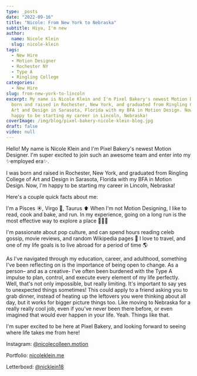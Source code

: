 ```yaml
---
type: _posts
date: "2022-09-16"
title: "Nicole: From New York to Nebraska"
subtitle: Hiya, I'm new
author:
  name: Nicole Klein
  slug: nicole-klein
tags:
  - New Hire
  - Motion Designer
  - Rochester NY
  - Type A
  - Ringling College
categories:
  - New Hire
slug: from-new-york-to-lincoln
excerpt: My name is Nicole Klein and I'm Pixel Bakery's newest Motion Designer. I was
  born and raised in Rochester, New York, and graduated from Ringling College of
  Art and Design in Sarasota, Florida with my BFA in Motion Design. Now, I'm
  happy to be starting my career in Lincoln, Nebraska!
coverImage: /img/blog/pixel-bakery-nicole-klein-blog.jpg
draft: false
video: null
---
```


Hello! My name is Nicole Klein and I'm Pixel Bakery's newest Motion Designer. I'm super excited to join such an awesome team and enter into my ✨employed era✨.

I was born and raised in Rochester, New York, and graduated from Ringling College of Art and Design in Sarasota, Florida with my BFA in Motion Design. Now, I'm happy to be starting my career in Lincoln, Nebraska!

Here's a couple quick facts about me:

I'm a Pisces ☀️, Virgo 🌙, Taurus ⬆️
When I'm not Motion Designing, I like to read, cook and bake, and run. In my experience, going on a long run is the most effective way to explore a place 🏃🏼‍♀️

I'm passionate about pop culture, and can spend hours reading celeb gossip, movie reviews, and random Wikipedia pages 🥸 I love to travel, and one of my life goals is to live abroad for a period of time 🌎

As I've navigated through my education, career, and adulthood, something I've been reflecting on is the importance of being open to change. As a person– and as a creative- I've often been burdened with the Type A impulse to plan, control, and execute every element of my life perfectly. Well, that's not only impossible, but really limiting. It's important to say yes to unexpected things sometimes! This could apply to a friend asking you to grab dinner, instead of heating up the leftovers you were thinking about all day, but it works for bigger picture things too. Like moving to Nebraska for a really really cool job, even if you've never been there before, or even imagined that would ever happen in your life. Yeah. Things like that. 

I'm super excited to be here at Pixel Bakery, and looking forward to seeing where life takes me from here!

Instagram: [@nicolecolleen.motion](https://instagram.com/nicolecolleen.motion)

Portfolio: [nicoleklein.me](https://nicoleklein.me) 

Letterboxd: [@nicklein18](https://letterboxd.com/nicklein18)  